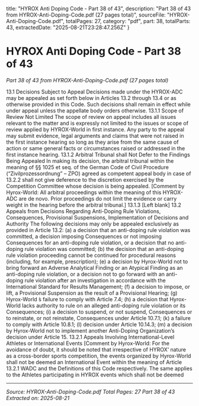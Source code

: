   title: "HYROX Anti Doping Code - Part 38 of 43",
  description: "Part 38 of 43 from HYROX-Anti-Doping-Code.pdf (27 pages total)",
  sourceFile: "HYROX-Anti-Doping-Code.pdf",
  totalPages: 27,
  category: "pdf",
  part: 38,
  totalParts: 43,
  extractedDate: "2025-08-21T23:28:47.256Z"
}

# HYROX Anti Doping Code - Part 38 of 43

*Part 38 of 43 from HYROX-Anti-Doping-Code.pdf (27 pages total)*

13.1 Decisions Subject to Appeal
Decisions made under the HYROX-ADC may be appealed as set forth below in Articles
13.2 through 13.4 or as otherwise provided in this Code. Such decisions shall remain
in effect while under appeal unless the appellate body orders otherwise.
13.1.1 Scope of Review Not Limited
The scope of review on appeal includes all issues relevant to the matter and is
expressly not limited to the issues or scope of review applied by HYROX-World in first
instance. Any party to the appeal may submit evidence, legal arguments and claims
that were not raised in the first instance hearing so long as they arise from the same
cause of action or same general facts or circumstances raised or addressed in the
first instance hearing.
13.1.2 Arbitral Tribunal shall Not Defer to the Findings Being Appealed
In making its decision, the arbitral tribunal within the meaning of §§ 1025 et seq. of
the German Code of Civil Procedure (“Zivilprozessordnung” – ZPO) agreed as
competent appeal body in case of 13.2.2 shall not give deference to the discretion
exercised by the Competition Committee whose decision is being appealed.
[Comment by Hyrox-World: All arbitral proceedings within the meaning of this
HYROX-ADC are de novo. Prior proceedings do not limit the evidence or carry weight
in the hearing before the arbitral tribunal.]
13.1.3 [Left blank]
13.2 Appeals from Decisions Regarding Anti-Doping Rule Violations, Consequences,
Provisional Suspensions, Implementation of Decisions and Authority
The following decisions may only be appealed exclusively as provided in Article 13.2:
(a) a decision that an anti-doping rule violation was committed, a decision imposing
Consequences or not imposing Consequences for an anti-doping rule violation, or a
decision that no anti-doping rule violation was committed; (b) the decision that an
anti-doping rule violation proceeding cannot be continued for procedural reasons
(including, for example, prescription); (e) a decision by Hyrox-World not to bring
forward an Adverse Analytical Finding or an Atypical Finding as an anti-doping rule
violation, or a decision not to go forward with an anti-doping rule violation after an
investigation in accordance with the International Standard for Results Management;
(f) a decision to impose, or lift, a Provisional Suspension as the result of a Provisional
Hearing; (g) Hyrox-World ́s failure to comply with Article 7.4; (h) a decision that Hyrox-
World lacks authority to rule on an alleged anti-doping rule violation or its
Consequences; (i) a decision to suspend, or not suspend, Consequences or to
reinstate, or not reinstate, Consequences under Article 10.7.1; (k) a failure to comply
with Article 10.8.1; (l) decision under Article 10.14.3; (m) a decision by Hyrox-World not
to implement another Anti-Doping Organization’s decision under Article 15.
13.2.1 Appeals Involving International-Level Athletes or International Events
[Comment by Hyrox-World: For the avoidance of doubt, it should be noted that
irrespective of HYROX’ nature as a cross-border sports competition, the events
organized by Hyrox-World shall not be deemed an International Event within the
meaning of Article 13.2.1 WADC and the Definitions of this Code respectively. The same
applies to the Athletes participating in HYROX events which shall not be deemed

---

*Source: HYROX-Anti-Doping-Code.pdf*
*Total Pages: 27*
*Part 38 of 43*
*Extracted on: 2025-08-21*
